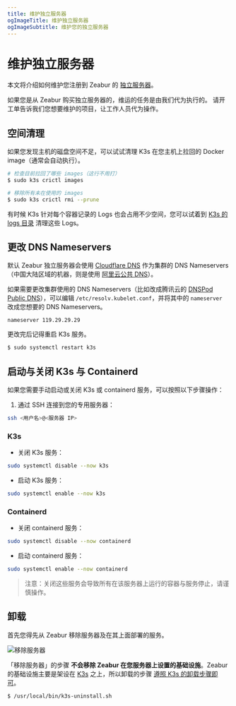```yaml
---
title: 维护独立服务器
ogImageTitle: 维护独立服务器
ogImageSubtitle: 维护您的独立服务器
---
```



# 维护独立服务器

本文将介绍如何维护您注册到 Zeabur 的 [独立服务器](../dedicated-server)。

<Callout>
    如果您是从 Zeabur 购买独立服务器的，维运的任务是由我们代为执行的。
    请开工单告诉我们您想要维护的项目，让工作人员代为操作。
</Callout>

## 空间清理

如果您发现主机的磁盘空间不足，可以试试清理 K3s 在您主机上拉回的 Docker image（通常会自动执行）。

```bash
# 检查目前拉回了哪些 images（这行不用打）
$ sudo k3s crictl images

# 移除所有未在使用的 images
$ sudo k3s crictl rmi --prune
```

有时候 K3s 针对每个容器记录的 Logs 也会占用不少空间，您可以试着到 [K3s 的 logs 目录](https://docs.k3s.io/faq#where-are-the-k3s-logs) 清理这些 Logs。

## 更改 DNS Nameservers

默认 Zeabur 独立服务器会使用 [Cloudflare DNS](https://1.1.1.1/) 作为集群的 DNS Nameservers（中国大陆区域的机器，则是使用 [阿里云公共 DNS](https://www.alidns.com/)）。

如果需要更改集群使用的 DNS Nameservers（比如改成腾讯云的 [DNSPod Public DNS](https://www.dnspod.cn/products/publicdns)），可以编辑 `/etc/resolv.kubelet.conf`，并将其中的 `nameserver` 改成您想要的 DNS Nameservers。

```
nameserver 119.29.29.29
```

更改完后记得重启 K3s 服务。

```bash
$ sudo systemctl restart k3s
```

## 启动与关闭 K3s 与 Containerd

如果您需要手动启动或关闭 K3s 或 containerd 服务，可以按照以下步骤操作：

1. 通过 SSH 连接到您的专用服务器：

```bash
ssh <用户名>@<服务器 IP>
```

### K3s

- 关闭 K3s 服务：

```bash
sudo systemctl disable --now k3s
```

- 启动 K3s 服务：

```bash
sudo systemctl enable --now k3s
```

### Containerd

- 关闭 containerd 服务：

```bash
sudo systemctl disable --now containerd
```

- 启动 containerd 服务：

```bash
sudo systemctl enable --now containerd
```

> 注意：关闭这些服务会导致所有在该服务器上运行的容器与服务停止，请谨慎操作。

## 卸载

首先您得先从 Zeabur 移除服务器及在其上面部署的服务。

![移除服务器](/dedicated-server/remove-server.webp)

「移除服务器」的步骤 **不会移除 Zeabur 在您服务器上设置的基础设施**。Zeabur 的基础设施主要是架设在 [K3s](https://k3s.io/) 之上，所以卸载的步骤 [遵照 K3s 的卸载步骤即可](https://docs.k3s.io/installation/uninstall)。

```bash
$ /usr/local/bin/k3s-uninstall.sh
```
